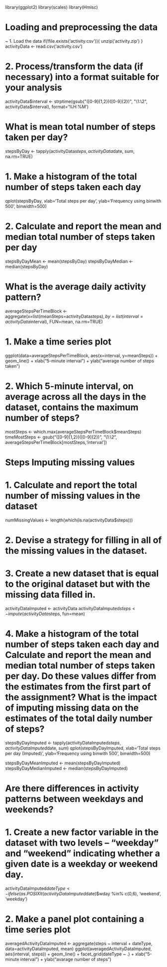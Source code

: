 library(ggplot2) 
library(scales) 
library(Hmisc)

# Loading and preprocessing the data

~ 1. Load the data
if(!file.exists('activity.csv')){ unzip('activity.zip') } activityData <- read.csv('activity.csv') 



# 2. Process/transform the data (if necessary) into a format suitable for your analysis

activityData$interval <- strptime(gsub("([0-9]{1,2})([0-9]{2})", "\1:\2", activityData$interval), format='%H:%M') 




# What is mean total number of steps taken per day?

stepsByDay <- tapply(activityData$steps, activityData$date, sum, na.rm=TRUE)

# 1. Make a histogram of the total number of steps taken each day
qplot(stepsByDay, xlab='Total steps per day', ylab='Frequency using binwith 500', binwidth=500) 



# 2. Calculate and report the mean and median total number of steps taken per day

stepsByDayMean <- mean(stepsByDay) 
stepsByDayMedian <- median(stepsByDay) 



# What is the average daily activity pattern?

averageStepsPerTimeBlock <- aggregate(x=list(meanSteps=activityData$steps), by=list(interval=activityData$interval), FUN=mean, na.rm=TRUE)

# 1. Make a time series plot
ggplot(data=averageStepsPerTimeBlock, aes(x=interval, y=meanSteps)) + geom_line() + xlab("5-minute interval") + ylab("average number of steps taken") 


# 2. Which 5-minute interval, on average across all the days in the dataset, contains the maximum number of steps?

mostSteps <- which.max(averageStepsPerTimeBlock$meanSteps) timeMostSteps <- gsub("([0-9]{1,2})([0-9]{2})", "\1:\2", averageStepsPerTimeBlock[mostSteps,'interval']) 


# Steps Imputing missing values

# 1. Calculate and report the total number of missing values in the dataset
numMissingValues <- length(which(is.na(activityData$steps))) 




# 2. Devise a strategy for filling in all of the missing values in the dataset.

# 3. Create a new dataset that is equal to the original dataset but with the missing data filled in.
activityDataImputed <- activityData activityDataImputed$steps <- impute(activityData$steps, fun=mean) 


# 4. Make a histogram of the total number of steps taken each day and Calculate and report the mean and median total number of steps taken per day. Do these values differ from the estimates from the first part of the assignment? What is the impact of imputing missing data on the estimates of the total daily number of steps?

stepsByDayImputed <- tapply(activityDataImputed$steps, activityDataImputed$date, sum) qplot(stepsByDayImputed, xlab='Total steps per day (Imputed)', ylab='Frequency using binwith 500', binwidth=500) 


stepsByDayMeanImputed <- mean(stepsByDayImputed) 
stepsByDayMedianImputed <- median(stepsByDayImputed) 




# Are there differences in activity patterns between weekdays and weekends?

# 1. Create a new factor variable in the dataset with two levels – “weekday” and “weekend” indicating whether a given date is a weekday or weekend day.
activityDataImputed$dateType <- ifelse(as.POSIXlt(activityDataImputed$date)$wday %in% c(0,6), 'weekend', 'weekday') 


# 2. Make a panel plot containing a time series plot
averagedActivityDataImputed <- aggregate(steps ~ interval + dateType, data=activityDataImputed, mean) ggplot(averagedActivityDataImputed, aes(interval, steps)) + geom_line() + facet_grid(dateType ~ .) + xlab("5-minute interval") + ylab("avarage number of steps")
